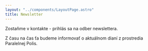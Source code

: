 ```yaml
---
layout: "../components/LayoutPage.astro"
title: Newsletter
---
```



Zostaňme v kontakte - prihlás sa na odber newslettera.

<Newsletter />

Z času na čas ťa budeme informovať o aktuálnom dianí z prostredia Paralelnej&nbsp;Polis.
